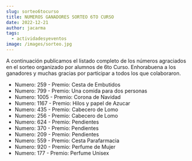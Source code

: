 ```yaml
---
slug: sorteo6tocurso
title: NUMEROS GANADORES SORTEO 6TO CURSO
date: 2022-12-21
author: jacarma
tags:
  - actividadesyeventos
image: /images/sorteo.jpg
---
```

A﻿ continuación publicamos el listado completo de los números agraciados en el sorteo organizado por alumnos de 6to Curso. Enhorabuena a los ganadores y muchas gracias por participar a todos los que colaboraron.

* N﻿umero: 259 - Premio: Cesta de Embutidos
* N﻿umero: 799 - Premio: Una comida para dos personas
* Numero: 1005 - Premio: Corona de Navidad
* N﻿umero: 1167 - Premio: Hilos y papel de Azucar
* N﻿umero: 435 - Premio: Cabecero de Lomo
* N﻿umero: 256 - Premio: Cabecero de Lomo
* N﻿umero: 624 - Premio: Pendientes
* N﻿umero: 370 - Premio: Pendientes
* N﻿umero: 209 - Premio: Pendientes
* N﻿umero: 559 - Premio: Cesta Parafarmacia
* N﻿umero: 920 - Premio: Perfume de Mujer
* N﻿umero: 177 - Premio: Perfume Unisex